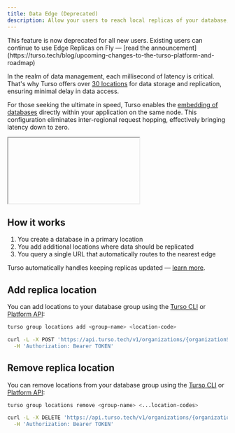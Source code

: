 ```yaml
---
title: Data Edge (Deprecated)
description: Allow your users to reach local replicas of your database, wherever they are.
---
```


<Warning>
  This feature is now deprecated for all new users. Existing users can continue
  to use Edge Replicas on Fly &mdash; [read the
  announcement](https://turso.tech/blog/upcoming-changes-to-the-turso-platform-and-roadmap)
</Warning>

In the realm of data management, each millisecond of latency is critical. That's why Turso offers over [30 locations](/cloud-providers#locations) for data storage and replication, ensuring minimal delay in data access.

For those seeking the ultimate in speed, Turso enables the [embedding of databases](/features/embedded-replicas) directly within your application on the same node. This configuration eliminates inter-regional request hopping, effectively bringing latency down to zero.

<iframe

src="https://www.youtube.com/embed/DyO4OP5v0IM"
title="YouTube video player"
frameBorder="0"
allow="accelerometer; autoplay; clipboard-write; encrypted-media; gyroscope; picture-in-picture"
allowFullScreen
className="w-full aspect-video"

> </iframe>

## How it works

1. You create a database in a primary location
2. You add additional locations where data should be replicated
3. You query a single URL that automatically routes to the nearest edge

<Info>

Turso automatically handles keeping replicas updated &mdash; [learn more](/data-and-connections).

</Info>

## Add replica location

You can add locations to your database group using the [Turso CLI](/cli/group/locations/add) or [Platform API](/api-reference/groups/add-location):

<CodeGroup>

```bash CLI
turso group locations add <group-name> <location-code>
```

```bash Platform API
curl -L -X POST 'https://api.turso.tech/v1/organizations/{organizationSlug}/groups/{groupName}/locations/{location}' \
  -H 'Authorization: Bearer TOKEN'
```

</CodeGroup>

## Remove replica location

You can remove locations from your database group using the [Turso CLI](/cli/group/locations/remove) or [Platform API](/api-reference/groups/remove-location):

<CodeGroup>

```bash CLI
turso group locations remove <group-name> <...location-codes>
```

```bash Platform API
curl -L -X DELETE 'https://api.turso.tech/v1/organizations/{organizationSlug}/groups/{groupName}/locations/{location}' \
  -H 'Authorization: Bearer TOKEN'
```

</CodeGroup>
